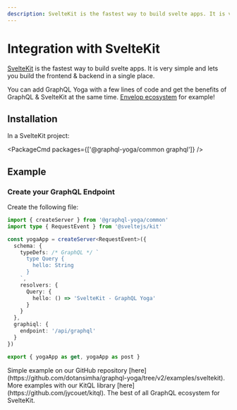 ```yaml
---
description: SvelteKit is the fastest way to build svelte apps. It is very simple and lets you build the frontend & backend in a single place.
---
```



# Integration with SvelteKit

[SvelteKit](https://kit.svelte.dev) is the fastest way to build svelte apps. It is very simple and lets you build the frontend & backend in a single place.

You can add GraphQL Yoga with a few lines of code and get the benefits of GraphQL & SvelteKit at the same time. [Envelop ecosystem](https://envelop.dev) for example!

## Installation

In a SvelteKit project:

<PackageCmd packages={['@graphql-yoga/common graphql']} />

## Example

### Create your GraphQL Endpoint

Create the following file:

```ts filename="src/routes/api/graphql.ts"
import { createServer } from '@graphql-yoga/common'
import type { RequestEvent } from '@sveltejs/kit'

const yogaApp = createServer<RequestEvent>({
  schema: {
    typeDefs: /* GraphQL */ `
      type Query {
        hello: String
      }
    `,
    resolvers: {
      Query: {
        hello: () => 'SvelteKit - GraphQL Yoga'
      }
    }
  },
  graphiql: {
    endpoint: '/api/graphql'
  }
})

export { yogaApp as get, yogaApp as post }
```

<Callout>
  Simple example on our GitHub repository
  [here](https://github.com/dotansimha/graphql-yoga/tree/v2/examples/sveltekit).
</Callout>

<Callout emoji="🪄">
  More examples with our KitQL library [here](https://github.com/jycouet/kitql).
  The best of all GraphQL ecosystem for SvelteKit.
</Callout>
